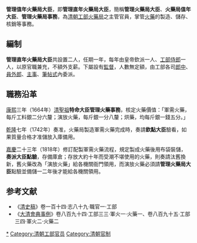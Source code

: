 '''管理值年火藥局大臣'''，即'''管理直年火藥局大臣'''，簡稱'''管理火藥局大臣'''、'''火藥局值年大臣'''、'''管理火藥局事務'''，為[[清朝|清朝]][[工部|工部]][[火藥局|火藥局]]之主管官員，掌管[[火藥|火藥]]的製造、儲存、核銷等事務。

==編制==
'''管理直年火藥局大臣'''共設置二人，任期一年，每年由皇帝欽派一人、[[工部侍郎|工部侍郎]]一人，以原官職兼充，不額外支薪。下屬設有[[監督|監督]]，人數無定額，由工部各司[[郎中_(官位)|郎中]]、[[員外郎|員外郎]]、[[主事|主事]]、[[筆帖式|筆帖式]]內委派。

==職務沿革==
[[康熙|康熙]]三年（1664年）[[清聖祖|清聖祖]]'''特命大臣管理火藥事務'''，核定火藥價值：「軍需火藥，每斤工料銀二分六釐；演放火藥，每斤銀一分八釐；烘藥，均每斤銀一錢五分。」

[[乾隆|乾隆]]七年（1742年）奏准，火藥局製造軍需火藥完成時，奏請'''欽點大臣'''驗看，如果質量合格才准儲放入庫備用。

[[嘉慶|嘉慶]]二十三年（1818年）修訂配製軍需火藥流程，規定製成火藥後用布袋裝儲，'''奏派大臣點驗'''，存備庫倉；存放大約十年而受潮不堪使用的火藥，則奏請汰舊換新，舊火藥改為「演放火藥」給各機關衙門領用，而演放火藥必須請'''管理火藥局大臣'''點驗並備儲一二年後才能給各機關領用。

==参考文献==
*《[[清史稿|清史稿]]》卷一百十四·志八十九·職官一·工部
*《[[大清會典|大清會典事例]]》卷八百九十四·工部三三·軍火一·火藥一、卷八百九十五·工部三四·軍火二·火藥二

[[Category:管理值年火藥局大臣|*]]
[[Category:清朝工部官员|Category:清朝工部官员]]
[[Category:清朝官制|Category:清朝官制]]